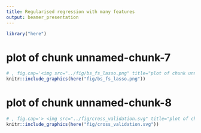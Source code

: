 ```yaml
---
title: Regularised regression with many features
output: beamer_presentation
---
```

```r
library("here")
```
# plot of chunk unnamed-chunk-7
```r
# , fig.cap='<img src="../fig/bs_fs_lasso.png" title="plot of chunk unnamed-chunk-7" alt="plot of chunk unnamed-chunk-7" style="display: block; margin: auto;" />
knitr::include_graphics(here("fig/bs_fs_lasso.png"))
```

\newpage
# plot of chunk unnamed-chunk-8
```r
# , fig.cap='> <img src="../fig/cross_validation.svg" title="plot of chunk unnamed-chunk-8" alt="plot of chunk unnamed-chunk-8" style="display: block; margin: auto;" />
knitr::include_graphics(here("fig/cross_validation.svg"))
```

\newpage
